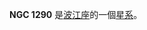{{NGCInfoBox|NGCID=NGC 1290|發現者=Stone|發現日期=1886年-月-日|其他編號=NPM1G -14.0161|曆元=J2000.0|赤經=3時19分25.1秒
|赤緯=-13°59'21"|星座=波江座|星體=星系|星等=14.8|表面亮度=13.1|藍等=15.8}}

'''NGC 1290''' 是[[波江座|波江座]]的一個[[星系|星系]]。

{{NGCReference|1290}}
{{Catalogs|NGC=1290}}